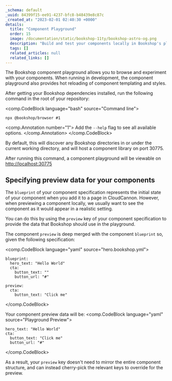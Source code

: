 ```yaml
---
_schema: default
_uuid: 84399f15-ee91-4237-bfc8-b48439e8c87c
_created_at: "2023-02-01 02:40:30 +0000"
details:
  title: "Component Playground"
  order: 15
  image: /documentation/static/bookshop-11ty/bookshop-astro-og.png
  description: "Build and test your components locally in Bookshop's playground application"
  tags: []
  related_articles: null
  related_links: []
---
```


The Bookshop component playground allows you to browse and 
experiment with your components. When running in development, the 
component playground also provides hot reloading of component templating 
and styles.

After getting your Bookshop dependencies installed,
run the following command in the root of your repository:

<comp.CodeBlock language="bash" source="Command line">
```
npx @bookshop/browser #1
```
<comp.Annotation number="1">
  Add the `--help` flag to see all available options.
</comp.Annotation>
</comp.CodeBlock>

By default, this will discover any Bookshop directories in or under the current working directory,
and will host a component library on port 30775.

After running this command, a component playground will be viewable on [http://localhost:30775](http://localhost:30775/)

## Specifying preview data for your components

The `blueprint` of your component specification represents the initial state of your component
when you add it to a page in CloudCannon. However, when previewing a component locally, we usually
want to see the component as it would appear in a realistic setting.

You can do this by using the `preview` key of your component specification to provide the data that Bookshop should use in the playground.

The component `preview` is deep merged with the component `blueprint` so, given the following specification:

<comp.CodeBlock language="yaml" source="hero.bookshop.yml">
```
blueprint:
  hero_text: "Hello World"
  cta:
    button_text: ""
    button_url: "#"

preview:
  cta:
    button_text: "Click me"
```
</comp.CodeBlock>

Your component preview data will be:
<comp.CodeBlock language="yaml" source="Playground Preview">
```
hero_text: "Hello World"
cta:
  button_text: "Click me"
  button_url: "#"
```
</comp.CodeBlock>

As a result, your `preview` key doesn't need to mirror the entire component structure,
and can instead cherry-pick the relevant keys to override for the preview.
